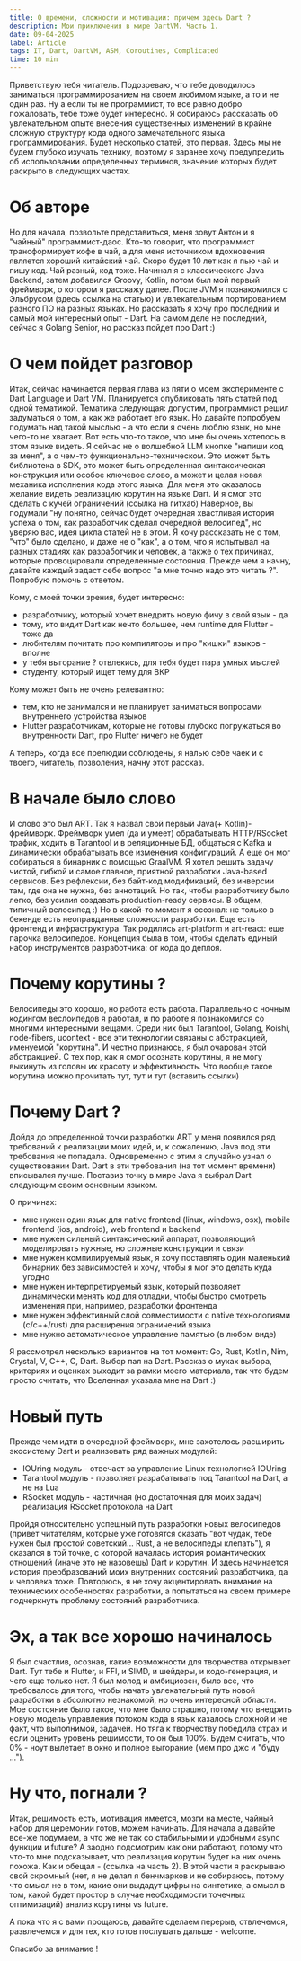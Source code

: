 ```yaml
---
title: О времени, сложности и мотивации: причем здесь Dart ?
description: Мои приключения в мире DartVM. Часть 1. 
date: 09-04-2025
label: Article
tags: IT, Dart, DartVM, ASM, Coroutines, Complicated
time: 10 min
---
```


Приветствую тебя читатель. Подозреваю, что тебе доводилось заниматься программированием на своем любимом языке, а то и не один раз. 
Ну а если ты не программист, то все равно добро пожаловать, тебе тоже будет интересно. 
Я собираюсь рассказать об увлекательном опыте внесения существенных изменений в крайне сложную структуру кода одного замечательного языка программирования.
Будет несколько статей, это первая.
Здесь мы не будем глубоко изучать технику, поэтому я заранее хочу предупредить об использовании определенных терминов, значение которых будет раскрыто в следующих частях.

# Об авторе

Но для начала, позвольте представиться, меня зовут Антон и я "чайный" программист-даос. 
Кто-то говорит, что программист трансформирует кофе в чай, а для меня источником вдохновения является хороший китайский чай.
Скоро будет 10 лет как я пью чай и пишу код. Чай разный, код тоже. 
Начинал я с классического Java Backend, затем добавился Groovy, Kotlin, потом был мой первый фреймворк, о котором я расскажу далее. 
После JVM я познакомился с Эльбрусом (здесь ссылка на статью) и увлекательным портированием разного ПО на разных языках.
Но рассказать я хочу про последний и самый мой интересный опыт - Dart. На самом деле не последний, сейчас я Golang Senior, но рассказ пойдет про Dart :)

# О чем пойдет разговор

Итак, сейчас начинается первая глава из пяти о моем эксперименте с Dart Language и Dart VM. Планируется опубликовать пять статей под одной тематикой. 
Тематика следующая: допустим, программист решил задуматься о том, а как же работает его язык. 
Но давайте попробуем подумать над такой мыслью - а что если я очень люблю язык, но мне чего-то не хватает. Вот есть что-то такое, что мне бы очень хотелось в этом языке видеть. 
Я сейчас не о волшебной LLM кнопке "напиши код за меня", а о чем-то функционально-техническом. 
Это может быть библиотека в SDK, это может быть определенная синтаксическая конструкция или особое ключевое слово, а может и целая новая механика исполнения кода этого языка.
Для меня это оказалось желание видеть реализацию корутин на языке Dart. И я смог это сделать с кучей ограничений (ссылка на гитхаб)
Наверное, вы подумали "ну понятно, сейчас будет очередная хвастливая история успеха о том, как разработчик сделал очередной велосипед", но уверяю вас, идея цикла статей не в этом.
Я хочу рассказать не о том, "что" было сделано, и даже не о "как", а о том, что я испытывал на разных стадиях как разработчик и человек, а также о тех причинах, которые провоцировали определенные состояния.
Прежде чем я начну, давайте каждый задаст себе вопрос "а мне точно надо это читать ?". Попробую помочь с ответом.

Кому, с моей точки зрения, будет интересно: 
* разработчику, который хочет внедрить новую фичу в свой язык - да
* тому, кто видит Dart как нечто большее, чем runtime для Flutter - тоже да
* любителям почитать про компиляторы и про "кишки" языков - вполне
* у тебя выгорание ? отвлекись, для тебя будет пара умных мыслей
* студенту, который ищет тему для ВКР

Кому может быть не очень релевантно: 
* тем, кто не занимался и не планирует заниматься вопросами внутреннего устройства языков
* Flutter разработчикам, которые не готовы глубоко погружаться во внутренности Dart, про Flutter ничего не будет

А теперь, когда все прелюдии соблюдены, я налью себе чаек и с твоего, читатель, позволения, начну этот рассказ.

# В начале было слово

И слово это был ART. Так я назвал свой первый Java(+ Kotlin)-фреймворк. 
Фреймворк умел (да и умеет) обрабатывать HTTP/RSocket трафик, ходить в Tarantool и в реляционные БД, общаться с Kafka и динамически обрабатывать все изменения конфигураций. 
А еще он мог собираться в бинарник с помощью GraalVM. 
Я хотел решить задачу чистой, гибкой и самое главное, приятной разработки Java-based сервисов. 
Без рефлексии, без байт-код модификаций, без инверсии там, где она не нужна, без аннотаций. 
Но так, чтобы разработчику было легко, без усилия создавать production-ready сервисы. 
В общем, типичный велосипед :) 
Но в какой-то момент я осознал: не только в бекенде есть неоправданные сложности разработки. Еще есть фронтенд и инфраструктура. 
Так родились art-platform и art-react: еще парочка велосипедов. Концепция была в том, чтобы сделать единый набор инструментов разработчика: от кода до деплоя.

# Почему корутины ?

Велосипеды это хорошо, но работа есть работа. Параллельно с ночным кодингом веслоипедов я работал, и по работе я познакомился со многими интересными вещами.
Среди них был Tarantool, Golang, Koishi, node-fibers, ucontext - все эти технологии связаны с абстракцией, именуемой "корутина".
И честно признаюсь, я был очарован этой абстракцией. С тех пор, как я смог осознать корутины, я не могу выкинуть из головы их красоту и эффективность.
Что вообще такое корутина можно прочитать тут, тут и тут (вставить ссылки)

# Почему Dart ?

Дойдя до определенной точки разработки ART у меня появился ряд требований к реализации моих идей, и, к сожалению, Java под эти требования не попадала. 
Одновременно с этим я случайно узнал о существовании Dart. Dart в эти требования (на тот момент времени) вписывался лучше. 
Поставив точку в мире Java я выбрал Dart следующим своим основным языком. 

О причинах:
* мне нужен один язык для native frontend (linux, windows, osx), mobile frontend (ios, android), web frontend и backend
* мне нужен сильный синтаксический аппарат, позволяющий моделировать нужные, но сложные конструкции и связи
* мне нужен компилируемый язык, я хочу поставлять один маленький бинарник без зависимостей и хочу, чтобы я мог это делать куда угодно
* мне нужен интерпретируемый язык, который позволяет динамически менять код для отладки, чтобы быстро смотреть изменения при, например, разработки фронтенда
* мне нужен эффективный слой совместимости с native технологиями (c/c++/rust) для расширения ограничений языка
* мне нужно автоматическое управление памятью (в любом виде)

Я рассмотрел несколько вариантов на тот момент: Go, Rust, Kotlin, Nim, Crystal, V, C++, C, Dart. Выбор пал на Dart. 
Рассказ о муках выбора, критериях и оценках выходит за рамки моего материала, так что будем просто считать, что Вселенная указала мне на Dart :) 

# Новый путь

Прежде чем идти в очередной фреймворк, мне захотелось расширить экосистему Dart и реализовать ряд важных модулей:
* IOUring модуль - отвечает за управление Linux технологией IOUring
* Tarantool модуль - позволяет разрабатывать под Tarantool на Dart, а не на Lua
* RSocket модуль - частичная (но достаточная для моих задач) реализация RSocket протокола на Dart

Пройдя относительно успешный путь разработки новых велосипедов (привет читателям, которые уже готовятся сказать "вот чудак, тебе нужен был простой советский... Rust, а не велосипеды клепать"),
я оказался в той точке, с которой началась история романтических отношений (иначе это не назовешь) Dart и корутин.
И здесь начинается история преобразований моих внутренних состояний разработчика, да и человека тоже. 
Повторюсь, я не хочу акцентировать внимание на технических особенностях разработки, а попытаться на своем примере подчеркнуть проблему состояний разработчика.

# Эх, а так все хорошо начиналось

Я был счастлив, осознав, какие возможности для творчества открывает Dart. Тут тебе и Flutter, и FFI, и SIMD, и шейдеры, и кодо-генерация, и чего еще только нет.
Я был молод и амбициозен, было все, что требовалось для того, чтобы начать увлекательный путь новой разработки в абсолютно незнакомой, но очень интересной области.
Мое состояние было такое, что мне было страшно, потому что внедрить новую модель управления потоком кода в язык казалось сложной и не факт, что выполнимой, задачей. 
Но тяга к творчеству победила страх и если оценить уровень решимости, то он был 100%. Будем считать, что 0% - ноут вылетает в окно и полное выгорание (мем про джс и "буду ...").

# Ну что, погнали ?

Итак, решимость есть, мотивация имеется, мозги на месте, чайный набор для церемонии готов, можем начинать.
Для начала а давайте все-же подумаем, а что же не так со стабильными и удобными async функции и future?
А заодно подсмотрим как они работают, потому что что-то мне подсказывает, что реализация корутин будет на них очень похожа.
Как и обещал - (ссылка на часть 2). 
В этой части я раскрываю свой скромный (нет, я не делал я бенчмарков и не собираюсь, потому что смысл не в том, какие они выдадут цифры на синтетике, а смысл в том, какой будет простор в случае необходимости точечных оптимизаций) анализ корутины vs future.

А пока что я с вами прощаюсь, давайте сделаем перерыв, отвлечемся, развлечемся и для тех, кто готов послушать дальше - welcome.

Спасибо за внимание ! 